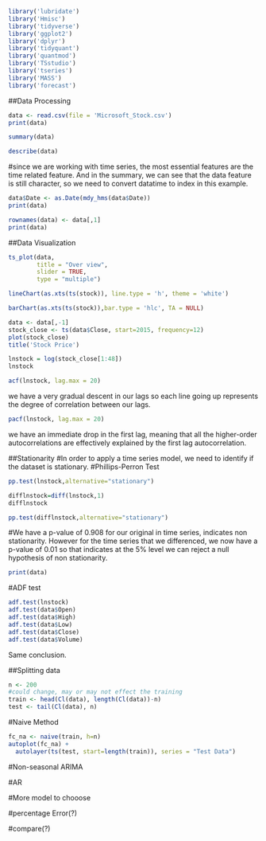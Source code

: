 
```r
library('lubridate')
library('Hmisc')
library('tidyverse')
library('ggplot2')
library('dplyr')
library('tidyquant')
library('quantmod')
library('TSstudio')
library('tseries')
library('MASS')
library('forecast')
```

##Data Processing
```r
data <- read.csv(file = 'Microsoft_Stock.csv')
print(data)
```
```r
summary(data)
```

```r
describe(data)
```


#since we are working with time series, the most essential features are the time related feature. And in the summary, we can see that the data feature is still character, so we need to convert datatime to index in this example.

```r
data$Date <- as.Date(mdy_hms(data$Date))
print(data)
```

```r
rownames(data) <- data[,1]
print(data)
```

##Data Visualization

```r
ts_plot(data,
        title = "Over view",
        slider = TRUE,
        type = "multiple")
```

```r
lineChart(as.xts(ts(stock)), line.type = 'h', theme = 'white')
```

```r
barChart(as.xts(ts(stock)),bar.type = 'hlc', TA = NULL)
```
```r
data <- data[,-1]
stock_close <- ts(data$Close, start=2015, frequency=12)
plot(stock_close)
title('Stock Price')
```
```r
lnstock = log(stock_close[1:48])
lnstock
```

```r
acf(lnstock, lag.max = 20)
```
we have a very gradual descent in our lags so each line going up represents the degree of correlation between our lags.

```r
pacf(lnstock, lag.max = 20)
```
we have an immediate drop in the first lag, meaning that all the higher-order autocorrelations are effectively explained by the first lag autocorrelation.


##Stationarity
#In order to apply a time series model, we need to identify if the dataset is stationary.
#Phillips-Perron Test
```r
pp.test(lnstock,alternative="stationary")
```
```r
difflnstock=diff(lnstock,1)
difflnstock
```
```r
pp.test(difflnstock,alternative="stationary")
```
#We have a p-value of 0.908 for our original in time series, indicates non stationarity. However for the time series that we differenced, we now have a p-value of 0.01 so that indicates at the 5% level we can reject a null hypothesis of non stationarity.

```r
print(data)
```
#ADF test
```r
adf.test(lnstock)
adf.test(data$Open)
adf.test(data$High)
adf.test(data$Low)
adf.test(data$Close)
adf.test(data$Volume)
```
Same conclusion.

##Splitting data
```r
n <- 200 
#could change, may or may not effect the training
train <- head(Cl(data), length(Cl(data))-n)
test <- tail(Cl(data), n)
```

#Naive Method
```r
fc_na <- naive(train, h=n)
autoplot(fc_na) +
  autolayer(ts(test, start=length(train)), series = "Test Data")
```

#Non-seasonal ARIMA

#AR

#More model to chooose

#percentage Error(?)

#compare(?)





